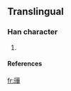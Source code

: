 ==Translingual==
===Han character===
{{Han char|rn=96|rad=玉|as=12|sn=16|four=|canj=一土廿一十 (MGTMJ)}}
# {{defn|Han|sort=玉12}}
====References====
{{Han ref|kx=0742.251|hdz=21133.061|uh=748D|ud=29837}}

[[fr:璍]]